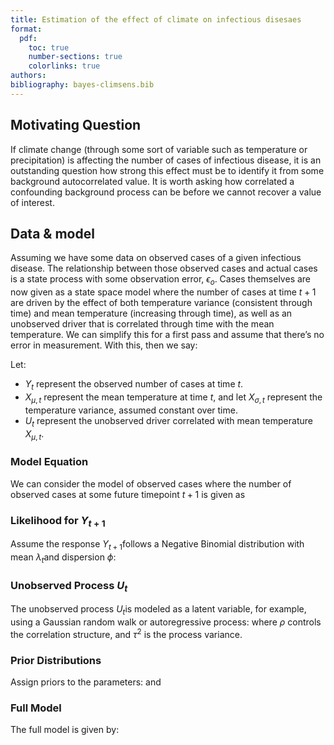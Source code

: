 ```yaml
---
title: Estimation of the effect of climate on infectious disesaes
format: 
  pdf:
    toc: true
    number-sections: true
    colorlinks: true
authors:
bibliography: bayes-climsens.bib
---
```


## Motivating Question 

If climate change (through some sort of variable such as temperature or precipitation) is affecting the number of cases of infectious disease, it is an outstanding question how strong this effect must be to identify it from some background autocorrelated value. It is worth asking how correlated a confounding background process can be before we cannot recover a value of interest. 

## Data & model 

Assuming we have some data on observed cases of a given infectious disease. The relationship between those observed cases and actual cases is a state process with some observation error, $\epsilon_o$. Cases themselves are now given as a state space model where the number of cases at time $t+1$ are driven by the effect of both temperature variance (consistent through time) and mean temperature (increasing through time), as well as an unobserved driver that is correlated through time with the mean temperature. We can simplify this for a first pass and assume that there's no error in measurement. With this, then we say: 

Let:

* $Y_t$ represent the observed number of cases at time $t$.
* $X_{\mu,t}$ represent the mean temperature at time $t$, and let $X_{\sigma,t}$ represent the temperature variance, assumed constant over time.
* $U_t$ represent the unobserved driver correlated with mean temperature $X_{\mu,t}$.

### Model Equation

We can consider the model of observed cases where the number of observed cases at some future timepoint $t+1$ is given as

\begin{equation}
Y_{t+1} = \beta_0 + \beta_1 X_{\mu,t} + \beta_2 X_{\sigma, t} + U_t
\end{equation}

### Likelihood for $Y_{t+1}$
Assume the response $Y_{t+1}$follows a Negative Binomial distribution with mean $\lambda_t$and dispersion $\phi$:
\begin{equation}
Y_{t+1} \sim \text{NegBin}(\lambda_t, \phi), \quad \lambda_t = \exp(\beta_0 + \beta_1 X_{\mu,t} + \beta_2 X_{\sigma,t} + U_t).
\end{equation}

### Unobserved Process $U_t$
The unobserved process $U_t$is modeled as a latent variable, for example, using a Gaussian random walk or autoregressive process:
\begin{equation}
U_t \sim \mathcal{N}(\rho U_{t-1}, \tau^2),
\end{equation}
where $\rho$ controls the correlation structure, and $\tau^2$ is the process variance.

### Prior Distributions
Assign priors to the parameters:
\begin{equation}
\beta_0, \beta_1, \beta_2 \sim \mathcal{N}(0, 10), \quad \phi \sim \text{Gamma}(1, 1),
\end{equation}
and
\begin{equation}
\rho \sim \mathcal{Beta}(2, 2), \quad \tau^2 \sim \text{Inverse-Gamma}(2, 1).
\end{equation}

### Full Model 
The full model is given by:
\begin{align*}
Y_{t+1} &\sim \text{NegBin}(\lambda_t, \phi), \\
\lambda_t &= \exp(\beta_0 + \beta_1 X_{\mu,t} + \beta_2 X_{\sigma,t} + U_t), \\
U_t &\sim \mathcal{N}(\rho U_{t-1}, \tau^2), \quad \text{for } t = 2, \ldots, T, \\
U_1 &\sim \mathcal{N}(0, \tau^2).
\end{align*}

